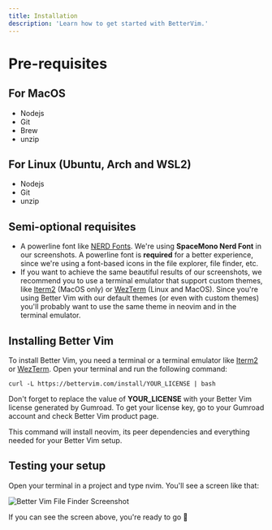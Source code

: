 ```yaml
---
title: Installation
description: 'Learn how to get started with BetterVim.'
---
```

# Pre-requisites 
## For MacOS
  - Nodejs
  - Git
  - Brew
  - unzip

## For Linux (Ubuntu, Arch and WSL2)
  - Nodejs
  - Git
  - unzip

## Semi-optional requisites
  - A powerline font like [NERD Fonts](https://www.nerdfonts.com/font-downloads). We're using **SpaceMono Nerd Font** in our screenshots. A powerline font is **required** for a better experience, since we're using a font-based icons in the file explorer, file finder, etc.
  - If you want to achieve the same beautiful results of our screenshots, we recommend you to use a terminal emulator that support custom themes, like [Iterm2](https://iterm2.com/) (MacOS only) or [WezTerm](https://github.com/wez/wezterm) (Linux and MacOS). Since you're using Better Vim with our default themes (or even with custom themes) you'll probably want to use the same theme in neovim and in the terminal emulator.

## Installing Better Vim
To install Better Vim, you need a terminal or a terminal emulator like [Iterm2](https://iterm2.com/) or [WezTerm](https://github.com/wez/wezterm). Open your terminal and run the following command:

```shell
curl -L https://bettervim.com/install/YOUR_LICENSE | bash
```

<Note>
Don't forget to replace the value of <strong>YOUR_LICENSE</strong> with your Better Vim license generated by Gumroad. To get your license key, go to your Gumroad account and check Better Vim product page.
</Note>

This command will install neovim, its peer dependencies and everything needed for your Better Vim setup.

## Testing your setup
Open your terminal in a project and type nvim. You'll see a screen like that:

![Better Vim File Finder Screenshot](/images/overview/testing-your-setup-2.png)

If you can see the screen above, you're ready to go 🚀
